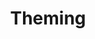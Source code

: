 ---
title: 'Theming'
metaTitle: 'Theming'
metaDescription: 'Theming Utilities'
linkable: false
open: false
---